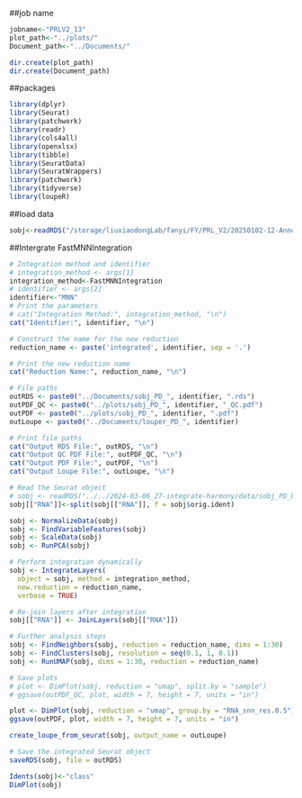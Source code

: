 ##job name
```r
jobname<-"PRLV2_13"
plot_path<-"../plots/"
Document_path<-"../Documents/"
```

```r
dir.create(plot_path)
dir.create(Document_path)
```
##packages
```r
library(dplyr)
library(Seurat)
library(patchwork)
library(readr)
library(cols4all)
library(openxlsx)
library(tibble)
library(SeuratData)
library(SeuratWrappers)
library(patchwork)
library(tidyverse)
library(loupeR)
```
##load data
```r
sobj<-readRDS("/storage/liuxiaodongLab/fanyi/FY/PRL_V2/20250102-12-Annotation-DropDoublets/Documents/PD_MNN_afterfilter.rds")
```

##Intergrate
FastMNNIntegration
```r

# Integration method and identifier
# integration_method <- args[1]
integration_method<-FastMNNIntegration
# identifier <- args[2]
identifier<-"MNN"
# Print the parameters
# cat("Integration Method:", integration_method, "\n")
cat("Identifier:", identifier, "\n")

# Construct the name for the new reduction
reduction_name <- paste('integrated', identifier, sep = '.')

# Print the new reduction name
cat("Reduction Name:", reduction_name, "\n")

# File paths
outRDS <- paste0("../Documents/sobj_PD_", identifier, ".rds")
outPDF_QC <- paste0("../plots/sobj_PD_", identifier, "_QC.pdf")
outPDF <- paste0("../plots/sobj_PD_", identifier, ".pdf")
outLoupe <- paste0("../Documents/louper_PD_", identifier)

# Print file paths
cat("Output RDS File:", outRDS, "\n")
cat("Output QC PDF File:", outPDF_QC, "\n")
cat("Output PDF File:", outPDF, "\n")
cat("Output Loupe File:", outLoupe, "\n")

# Read the Seurat object
# sobj <- readRDS("../../2024-03-06_27-integrate-harmony/data/sobj_PD_before_integrate.rds")
sobj[["RNA"]]<-split(sobj[["RNA"]], f = sobj$orig.ident)

sobj <- NormalizeData(sobj)
sobj <- FindVariableFeatures(sobj)
sobj <- ScaleData(sobj)
sobj <- RunPCA(sobj)

# Perform integration dynamically
sobj <- IntegrateLayers(
  object = sobj, method = integration_method,
  new.reduction = reduction_name,
  verbose = TRUE)

# Re-join layers after integration
sobj[["RNA"]] <- JoinLayers(sobj[["RNA"]])

# Further analysis steps
sobj <- FindNeighbors(sobj, reduction = reduction_name, dims = 1:30)
sobj <- FindClusters(sobj, resolution = seq(0.1, 1, 0.1))
sobj <- RunUMAP(sobj, dims = 1:30, reduction = reduction_name)

# Save plots
# plot <- DimPlot(sobj, reduction = "umap", split.by = "sample")
# ggsave(outPDF_QC, plot, width = 7, height = 7, units = "in")

plot <- DimPlot(sobj, reduction = "umap", group.by = "RNA_snn_res.0.5")
ggsave(outPDF, plot, width = 7, height = 7, units = "in")

create_loupe_from_seurat(sobj, output_name = outLoupe)

# Save the integrated Seurat object
saveRDS(sobj, file = outRDS)
```

```r
Idents(sobj)<-"class"
DimPlot(sobj)
```


